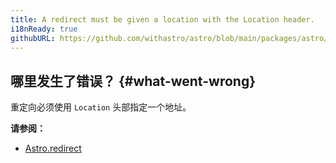 ```yaml
---
title: A redirect must be given a location with the Location header.
i18nReady: true
githubURL: https://github.com/withastro/astro/blob/main/packages/astro/src/core/errors/errors-data.ts
---
```


## 哪里发生了错误？ \{#what-went-wrong\}

重定向必须使用 `Location` 头部指定一个地址。

**请参阅：**

- [Astro.redirect](/zh-cn/reference/api-reference/#astroredirect)
